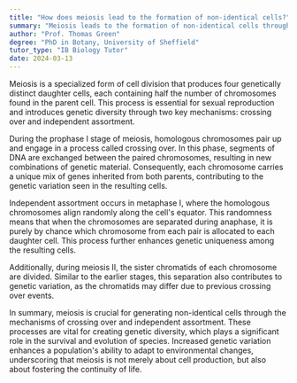 ```yaml
---
title: "How does meiosis lead to the formation of non-identical cells?"
summary: "Meiosis leads to the formation of non-identical cells through the processes of crossing over and independent assortment."
author: "Prof. Thomas Green"
degree: "PhD in Botany, University of Sheffield"
tutor_type: "IB Biology Tutor"
date: 2024-03-13
---
```


Meiosis is a specialized form of cell division that produces four genetically distinct daughter cells, each containing half the number of chromosomes found in the parent cell. This process is essential for sexual reproduction and introduces genetic diversity through two key mechanisms: crossing over and independent assortment.

During the prophase I stage of meiosis, homologous chromosomes pair up and engage in a process called crossing over. In this phase, segments of DNA are exchanged between the paired chromosomes, resulting in new combinations of genetic material. Consequently, each chromosome carries a unique mix of genes inherited from both parents, contributing to the genetic variation seen in the resulting cells.

Independent assortment occurs in metaphase I, where the homologous chromosomes align randomly along the cell's equator. This randomness means that when the chromosomes are separated during anaphase, it is purely by chance which chromosome from each pair is allocated to each daughter cell. This process further enhances genetic uniqueness among the resulting cells.

Additionally, during meiosis II, the sister chromatids of each chromosome are divided. Similar to the earlier stages, this separation also contributes to genetic variation, as the chromatids may differ due to previous crossing over events.

In summary, meiosis is crucial for generating non-identical cells through the mechanisms of crossing over and independent assortment. These processes are vital for creating genetic diversity, which plays a significant role in the survival and evolution of species. Increased genetic variation enhances a population's ability to adapt to environmental changes, underscoring that meiosis is not merely about cell production, but also about fostering the continuity of life.
    